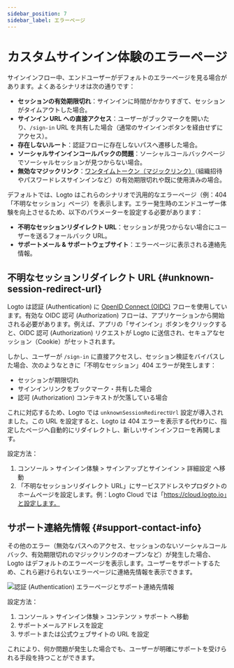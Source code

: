 ```yaml
---
sidebar_position: 7
sidebar_label: エラーページ
---
```


# カスタムサインイン体験のエラーページ

サインインフロー中、エンドユーザーがデフォルトのエラーページを見る場合があります。よくあるシナリオは次の通りです：

- **セッションの有効期限切れ**：サインインに時間がかかりすぎて、セッションがタイムアウトした場合。
- **サインイン URL への直接アクセス**：ユーザーがブックマークを開いたり、`/sign-in` URL を共有した場合（通常のサインインボタンを経由せずにアクセス）。
- **存在しないルート**：認証フローに存在しないパスへ遷移した場合。
- **ソーシャルサインインコールバックの問題**：ソーシャルコールバックページでソーシャルセッションが見つからない場合。
- **無効なマジックリンク**：[ワンタイムトークン（マジックリンク）](/end-user-flows/one-time-token)（組織招待やパスワードレスサインインなど）の有効期限切れや既に使用済みの場合。

デフォルトでは、Logto はこれらのシナリオで汎用的なエラーページ（例：404「不明なセッション」ページ）を表示します。エラー発生時のエンドユーザー体験を向上させるため、以下のパラメーターを設定する必要があります：

- **不明なセッションリダイレクト URL**：セッションが見つからない場合にユーザーを送るフォールバック URL。
- **サポートメール & サポートウェブサイト**：エラーページに表示される連絡先情報。

## 不明なセッションリダイレクト URL \{#unknown-session-redirect-url}

Logto は認証 (Authentication) に [OpenID Connect (OIDC)](https://auth.wiki/openid-connect) フローを使用しています。有効な OIDC 認可 (Authorization) フローは、アプリケーションから開始される必要があります。例えば、アプリの「サインイン」ボタンをクリックすると、OIDC 認可 (Authorization) リクエストが Logto に送信され、セキュアなセッション（Cookie）がセットされます。

しかし、ユーザーが `/sign-in` に直接アクセスし、セッション検証をバイパスした場合、次のようなときに「不明なセッション」404 エラーが発生します：

- セッションが期限切れ
- サインインリンクをブックマーク・共有した場合
- 認可 (Authorization) コンテキストが欠落している場合

これに対応するため、Logto では `unknownSessionRedirectUrl` 設定が導入されました。この URL を設定すると、Logto は 404 エラーを表示する代わりに、指定したページへ自動的にリダイレクトし、新しいサインインフローを再開します。

設定方法：

1. <CloudLink to="/sign-in-experience/sign-up-and-sign-in">
     コンソール > サインイン体験 > サインアップとサインイン > 詳細設定
   </CloudLink>
   へ移動
2. 「不明なセッションリダイレクト URL」にサービスアドレスやプロダクトのホームページを設定します。例：Logto Cloud では「https://cloud.logto.io」と設定します。

## サポート連絡先情報 \{#support-contact-info}

その他のエラー（無効なパスへのアクセス、セッションのないソーシャルコールバック、有効期限切れのマジックリンクのオープンなど）が発生した場合、Logto はデフォルトのエラーページを表示します。ユーザーをサポートするため、これら避けられないエラーページに連絡先情報を表示できます。

<img
  src="/img/assets/sign-in-error-pages.png"
  alt="認証 (Authentication) エラーページとサポート連絡先情報"
/>

設定方法：

1. <CloudLink to="/sign-in-experience/content">
     コンソール > サインイン体験 > コンテンツ > サポート
   </CloudLink>
   へ移動
2. サポートメールアドレスを設定
3. サポートまたは公式ウェブサイトの URL を設定

これにより、何か問題が発生した場合でも、ユーザーが明確にサポートを受けられる手段を持つことができます。
